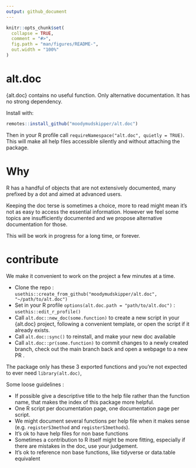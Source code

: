 ```yaml
---
output: github_document
---
```


<!-- README.md is generated from README.Rmd. Please edit that file -->

```r
knitr::opts_chunk$set(
  collapse = TRUE,
  comment = "#>",
  fig.path = "man/figures/README-",
  out.width = "100%"
)
```

# alt.doc

{alt.doc} contains no useful function. Only alternative documentation. It has no
strong dependency.

Install with:

``` r
remotes::install_github("moodymudskipper/alt.doc")
```

Then in your R profile call `requireNamespace("alt.doc", quietly = TRUE)`. This will make all
help files accessible silently and without attaching the package.

# Why

R has a handful of objects that are not extensively documented, many prefixed by a dot
and aimed at advanced users.

Keeping the doc terse is sometimes a choice, more to read might mean it's not as easy to
access the essential information. However we feel some topics are insufficiently documented 
and we propose alternative documentation for those.

This will be work in progress for a long time, or forever.

# contribute

We make it convenient to work on the project a few minutes at a time.

* Clone the repo : `usethis::create_from_github("moodymudskipper/alt.doc", "~/path/to/alt.doc")`
* Set in your R profile `options(alt.doc.path = "path/to/alt.doc")` : `usethis::edit_r_profile()`
* Call `alt.doc::new_doc(some.function)` to create a new script in your {alt.doc} project,
  following a convenient template, or open the script if it already exists.
* Call `alt.doc::sync()` to reinstall, and make your new doc available
* Call `alt.doc::pr(some.function)` to commit changes to a newly created branch, check out the 
  main branch back and open a webpage to a new PR .

The package only has these 3 exported functions and you're not expected to ever need `library(alt.doc)`,


Some loose guidelines :

* If possible give a descriptive title to the help file rather than the function name,
that makes the index of this package more helpful.
* One R script per documentation page, one documentation page per script.
* We might document several functions per help file when it makes sense (e.g. `registerS3method`
and `registerS3methods`).
* It's ok to have help files for non base functions 
* Sometimes a contribution to R itself might be more fitting, especially if there
are mistakes in the doc, use your judgement.
* It's ok to reference non base functions, like tidyverse or data.table equivalent
